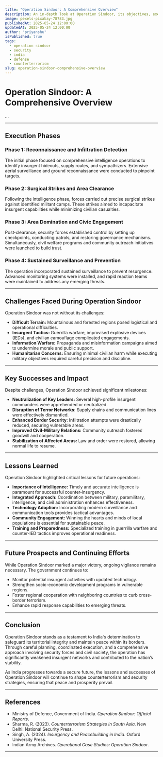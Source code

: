 ```yaml
---
title: "Operation Sindoor: A Comprehensive Overview"
description: An in-depth look at Operation Sindoor, its objectives, execution, and impact.
image: pexels-pixabay-78783.jpg
publishedAt: 2025-05-24 12:00:00
updatedAt: 2025-05-24 12:00:00
author: "priyanshu"
isPublished: true
tags:
  - operation sindoor
  - security
  - india
  - defense
  - counterterrorism
slug: operation-sindoor-comprehensive-overview
---
```


# Operation Sindoor: A Comprehensive Overview

...

---



## Execution Phases

### Phase 1: Reconnaissance and Infiltration Detection

The initial phase focused on comprehensive intelligence operations to identify insurgent hideouts, supply routes, and sympathizers. Extensive aerial surveillance and ground reconnaissance were conducted to pinpoint targets.

### Phase 2: Surgical Strikes and Area Clearance

Following the intelligence phase, forces carried out precise surgical strikes against identified militant camps. These strikes aimed to incapacitate insurgent capabilities while minimizing civilian casualties.

### Phase 3: Area Domination and Civic Engagement

Post-clearance, security forces established control by setting up checkpoints, conducting patrols, and restoring governance mechanisms. Simultaneously, civil welfare programs and community outreach initiatives were launched to build trust.

### Phase 4: Sustained Surveillance and Prevention

The operation incorporated sustained surveillance to prevent resurgence. Advanced monitoring systems were installed, and rapid reaction teams were maintained to address any emerging threats.

---


## Challenges Faced During Operation Sindoor

Operation Sindoor was not without its challenges:

- **Difficult Terrain:** Mountainous and forested regions posed logistical and operational difficulties.
- **Insurgent Tactics:** Guerrilla warfare, improvised explosive devices (IEDs), and civilian camouflage complicated engagements.
- **Information Warfare:** Propaganda and misinformation campaigns aimed to undermine morale and public support.
- **Humanitarian Concerns:** Ensuring minimal civilian harm while executing military objectives required careful precision and discipline.

---

## Key Successes and Impact

Despite challenges, Operation Sindoor achieved significant milestones:

- **Neutralization of Key Leaders:** Several high-profile insurgent commanders were apprehended or neutralized.
- **Disruption of Terror Networks:** Supply chains and communication lines were effectively dismantled.
- **Enhanced Border Security:** Infiltration attempts were drastically reduced, securing vulnerable areas.
- **Improved Civil-Military Relations:** Community outreach fostered goodwill and cooperation.
- **Stabilization of Affected Areas:** Law and order were restored, allowing normal life to resume.

---

## Lessons Learned

Operation Sindoor highlighted critical lessons for future operations:

- **Importance of Intelligence:** Timely and accurate intelligence is paramount for successful counter-insurgency.
- **Integrated Approach:** Coordination between military, paramilitary, intelligence, and civil administration enhances effectiveness.
- **Technology Adoption:** Incorporating modern surveillance and communication tools provides tactical advantages.
- **Community Engagement:** Winning the hearts and minds of local populations is essential for sustainable peace.
- **Training and Preparedness:** Specialized training in guerrilla warfare and counter-IED tactics improves operational readiness.

---

## Future Prospects and Continuing Efforts

While Operation Sindoor marked a major victory, ongoing vigilance remains necessary. The government continues to:

- Monitor potential insurgent activities with updated technology.
- Strengthen socio-economic development programs in vulnerable regions.
- Foster regional cooperation with neighboring countries to curb cross-border terrorism.
- Enhance rapid response capabilities to emerging threats.

---

## Conclusion

Operation Sindoor stands as a testament to India's determination to safeguard its territorial integrity and maintain peace within its borders. Through careful planning, coordinated execution, and a comprehensive approach involving security forces and civil society, the operation has significantly weakened insurgent networks and contributed to the nation’s stability.

As India progresses towards a secure future, the lessons and successes of Operation Sindoor will continue to shape counterterrorism and security strategies, ensuring that peace and prosperity prevail.

---

## References

- Ministry of Defence, Government of India. *Operation Sindoor: Official Reports*.
- Sharma, R. (2023). *Counterterrorism Strategies in South Asia*. New Delhi: National Security Press.
- Singh, A. (2024). *Insurgency and Peacebuilding in India*. Oxford University Press.
- Indian Army Archives. *Operational Case Studies: Operation Sindoor*.

---

